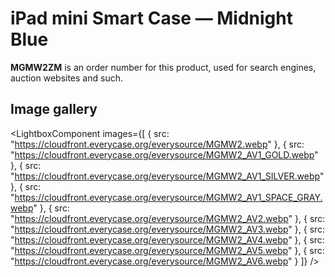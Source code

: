 
# iPad mini Smart Case — Midnight Blue

<Callout type='info' emoji='👉🏻'>**MGMW2ZM** is an order number for this product, used for search engines, auction websites and such.</Callout>

## Image gallery

<LightboxComponent
    images={[
      {
        src: "https://cloudfront.everycase.org/everysource/MGMW2.webp"
      },
      {
        src: "https://cloudfront.everycase.org/everysource/MGMW2_AV1_GOLD.webp"
      },
      {
        src: "https://cloudfront.everycase.org/everysource/MGMW2_AV1_SILVER.webp"
      },
      {
        src: "https://cloudfront.everycase.org/everysource/MGMW2_AV1_SPACE_GRAY.webp"
      },
      {
        src: "https://cloudfront.everycase.org/everysource/MGMW2_AV2.webp"
      },
      {
        src: "https://cloudfront.everycase.org/everysource/MGMW2_AV3.webp"
      },
      {
        src: "https://cloudfront.everycase.org/everysource/MGMW2_AV4.webp"
      },
      {
        src: "https://cloudfront.everycase.org/everysource/MGMW2_AV5.webp"
      },
      {
        src: "https://cloudfront.everycase.org/everysource/MGMW2_AV6.webp"
      }
    ]}
  />
